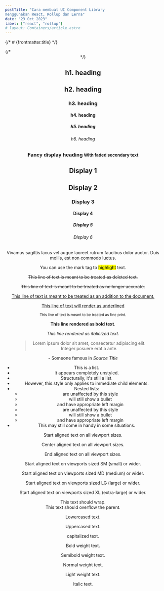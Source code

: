 ```yaml
---
postTitle: "Cara membuat UI Component Library
menggunakan React, Rollup dan Lerna"
date: "23 Oct 2023"
label: ["react", "rollup"]
# layout: Containers/article.astro
---
```



{/* # {frontmatter.title} */}

<Layout titlePage={frontmatter.postTitle}>
  {/* <Header slot="Header" /> */}
  <Navbar client:load/>
  <Header variant="blog" {...frontmatter}/>
  <article class="prose lg:prose-xl text-[#2e3e6a] p-8 md:container mx-auto md:w-[50%] place-items-center content-start">
<h1>h1. heading</h1>
<h2>h2. heading</h2>
<h3>h3. heading</h3>
<h4>h4. heading</h4>
<h5>h5. heading</h5>
<h6>h6. heading</h6>
<h3 class="text-3xl font-medium leading-tight">
  Fancy display heading
  <small class="text-base-2"
    >With faded secondary text</small>
</h3>
<h1 class="mb-4 border-b pb-4 leading-tight">Display 1</h1>
<h2 class="mb-4 border-b pb-4 leading-tight">Display 2</h2>
<h3 class="mb-4 border-b pb-4 leading-tight">Display 3</h3>
<h4 class="mb-4 border-b pb-4 leading-tight">Display 4</h4>
<h5 class="mb-4 border-b pb-4 leading-tight">Display 5</h5>
<h6 class="leading-tight">Display 6</h6>
<p class="text-xl font-light">
  Vivamus sagittis lacus vel augue laoreet rutrum faucibus dolor auctor.
  Duis mollis, est non commodo luctus.
</p>
<p>You can use the mark tag to <mark>highlight</mark> text.</p>
<p>
  <del>This line of text is meant to be treated as deleted text.</del>
</p>
<p>
  <s>This line of text is meant to be treated as no longer accurate.</s>
</p>
<p>
  <ins
    >This line of text is meant to be treated as an addition to the
    document.</ins>
</p>
<p><u>This line of text will render as underlined</u></p>
<p>
  <small>This line of text is meant to be treated as fine print.</small>
</p>
<p><strong>This line rendered as bold text.</strong></p>
<p><em>This line rendered as italicized text.</em></p>

<figure>
  <blockquote>
    <p class="text-xl">
      Lorem ipsum dolor sit amet, consectetur adipiscing elit. Integer
      posuere erat a ante.
    </p>
  </blockquote>
  <figcaption class="text-sm text-base-2">
    - Someone famous in <cite title="Source Title">Source Title</cite>
  </figcaption>
</figure>

<ul>
  <li>This is a list.</li>
  <li>It appears completely unstyled.</li>
  <li>Structurally, it's still a list.</li>
  <li>However, this style only applies to immediate child elements.</li>
  <li>
    Nested lists:
    <ul class="ml-6 list-disc">
      <li>are unaffected by this style</li>
      <li>will still show a bullet</li>
      <li>and have appropriate left margin</li>
    </ul>
    <ul class="ml-6 list-decimal">
      <li>are unaffected by this style</li>
      <li>will still show a bullet</li>
      <li>and have appropriate left margin</li>
    </ul>
  </li>
  <li>This may still come in handy in some situations.</li>
</ul>

<p class="text-start">Start aligned text on all viewport sizes.</p>
<p class="text-center">Center aligned text on all viewport sizes.</p>
<p class="text-right">End aligned text on all viewport sizes.</p>

<p class="sm:text-start">
  Start aligned text on viewports sized SM (small) or wider.
</p>
<p class="sm:text-start">
  Start aligned text on viewports sized MD (medium) or wider.
</p>
<p class="sm:text-start">
  Start aligned text on viewports sized LG (large) or wider.
</p>
<p class="sm:text-start">
  Start aligned text on viewports sized XL (extra-large) or wider.
</p>

<div
  class="text-wrap w-24 rounded bg-primary text-center text-sm font-semibold text-white">
  This text should wrap.
</div>

<div class="w-40 whitespace-nowrap bg-primary-300 dark:bg-primary-500">
  This text should overflow the parent.
</div>

<p class="mb-4 lowercase">Lowercased text.</p>
<p class="mb-4 uppercase">Uppercased text.</p>
<p class="capitalize">capitalized text.</p>

<p class="mb-4 font-bold">Bold weight text.</p>
<p class="mb-4 font-semibold">Semibold weight text.</p>
<p class="mb-4 font-normal">Normal weight text.</p>
<p class="mb-4 font-light">Light weight text.</p>
<p class="italic">Italic text.</p>
</article>
</Layout>
